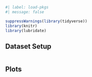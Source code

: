 ```r
#| label: load-pkgs
#| message: false

suppressWarnings(library(tidyverse))
library(knitr)
library(lubridate)

```

## Dataset Setup

```r


```

## Plots

```r


```
